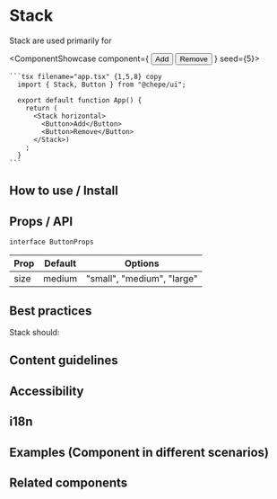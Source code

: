 

# Stack

Stack are used primarily for

<ComponentShowcase component={
    <Stack horizontal>
      <Button>Add</Button>
      <Button>Remove</Button>
    </Stack>
    }
     seed={5}>
   <div>

    ```tsx filename="app.tsx" {1,5,8} copy
      import { Stack, Button } from "@chepe/ui";

      export default function App() {
        return (
          <Stack horizontal>
            <Button>Add</Button>
            <Button>Remove</Button>
          </Stack>)
        ;
      }
    ```

  </div>
</ComponentShowcase>

## How to use / Install

## Props / API

`interface ButtonProps`

| Prop | Default | Options                    |
| ---- | ------- | -------------------------- |
| size | medium  | "small", "medium", "large" |

## Best practices

Stack should:

## Content guidelines

## Accessibility

## i18n

## Examples (Component in different scenarios)

## Related components
